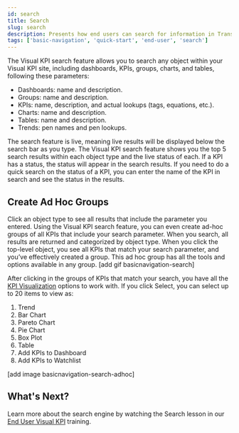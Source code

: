 ```yaml
---
id: search
title: Search
slug: search
description: Presents how end users can search for information in Transpara's Visual KPIs software.
tags: ['basic-navigation', 'quick-start', 'end-user', 'search']
---
```


The Visual KPI search feature allows you to search any object within your Visual KPI site, including dashboards, KPIs, groups, charts, and tables, following these parameters: 

- Dashboards: name and description. 
- Groups: name and description. 
- KPIs: name, description, and actual lookups (tags, equations, etc.). 
- Charts: name and description. 
- Tables: name and description. 
- Trends: pen names and pen lookups. 

The search feature is live, meaning live results will be displayed below the search bar as you type. The Visual KPI search feature shows you the top 5 search results within each object type and the live status of each. If a KPI has a status, the status will appear in the search results. If you need to do a quick search on the status of a KPI, you can enter the name of the KPI in search and see the status in the results.  

## Create Ad Hoc Groups

Click an object type to see all results that include the parameter you entered. Using the Visual KPI search feature, you can even create ad-hoc groups of all KPIs that include your search parameter. When you search, all results are returned and categorized by object type. When you click the top-level object, you see all KPIs that match your search parameter, and you’ve effectively created a group. This ad hoc group has all the tools and options available in any group. 
[add gif basicnavigation-search]

After clicking in the groups of KPIs that match your search, you have all the [KPI Visualization](end-user/features/visualization/kpi) options to work with. If you click Select, you can select up to 20 items to view as:

1. Trend
2. Bar Chart
3. Pareto Chart
4. Pie Chart
5. Box Plot
6. Table
7. Add KPIs to Dashboard
8. Add KPIs to Watchlist

[add image basicnavigation-search-adhoc] 

## What's Next? 

Learn more about the search engine by watching the Search lesson in our [End User Visual KPI](https://www.transpara.com/lesson/search-end-user/) training.